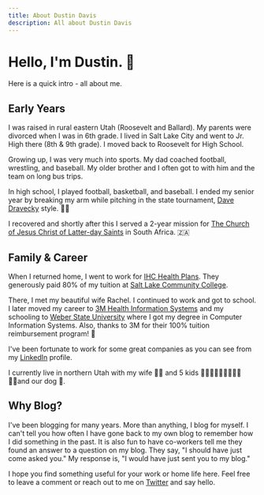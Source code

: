 ```yaml
---
title: About Dustin Davis
description: All about Dustin Davis
---
```


# Hello, I'm Dustin. 👋

Here is a quick intro - all about me.

## Early Years

I was raised in rural eastern Utah (Roosevelt and Ballard). My parents were
divorced when I was in 6th grade. I lived in Salt Lake City and went to Jr. High
there (8th & 9th grade). I moved back to Roosevelt for High School.

Growing up, I was very much into sports. My dad coached football, wrestling, and
baseball. My older brother and I often got to with him and the team on long bus
trips.

In high school, I played football, basketball, and baseball. I ended my senior
year by breaking my arm while pitching in the state tournament,
[Dave Dravecky](https://www.youtube.com/watch?v=EzLtowZNrmE) style. 😬💔

I recovered and shortly after this I served a 2-year mission for
[The Church of Jesus Christ of Latter-day Saints](https://churchofjesuschrist.org)
in South Africa. 🇿🇦

## Family & Career

When I returned home, I went to work for
[IHC Health Plans](https://selecthealth.org/). They generously paid 80% of my
tuition at [Salt Lake Community College](http://www.slcc.edu/).

There, I met my beautiful wife Rachel. I continued to work and got to school. I
later moved my career to
[3M Health Information Systems](https://www.3m.com/3M/en_US/health-information-systems-us/?utm_term=hcbg-his-na-en_us-ba-hisbrand-cpc-google-na-learn-v2-ne20-na&s_kwcid=AL!6248!3!447690737891!e!!g!!3m%20his)
and my schooling to [Weber State University](https://www.weber.edu/) where I got
my degree in Computer Information Systems. Also, thanks to 3M for their 100%
tuition reimbursement program! 💯

I've been fortunate to work for some great companies as you can see from my
[LinkedIn](https://www.linkedin.com/in/dustindavis/) profile.

I currently live in northern Utah with my wife 👧🏻 and 5 kids 🙍🏼‍♀️🙍‍♂️🙍‍♂️🙍‍♂️🙍‍♂️and our
dog 🐶.

## Why Blog?

I've been blogging for many years. More than anything, I blog for myself. I
can't tell you how often I have gone back to my own blog to remember how I did
something in the past. It is also fun to have co-workers tell me they found an
answer to a question on my blog. They say, "I should have just come asked you."
My response is, "I would have just sent you to my blog."

I hope you find something useful for your work or home life here. Feel free to
leave a comment or reach out to me on
[Twitter](https://twitter.com/dustindavis/) and say hello.
